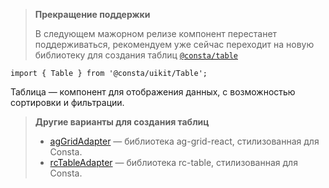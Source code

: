 
> **Прекращение поддержки**
>
> В следующем мажорном релизе компонент перестанет поддерживаться, рекомендуем уже сейчас переходит на новую библиотеку для создания таблиц [`@consta/table`](##LIBS.LIB/lib:table)

```tsx
import { Table } from '@consta/uikit/Table';
```

Таблица — компонент для отображения данных, с возможностью сортировки и фильтрации.

> **Другие варианты для создания таблиц**
>
> - [agGridAdapter](https://ag-grid-adapter.consta.design/) — библиотека ag-grid-react, стилизованная для Consta.
> - [rcTableAdapter](https://rc-table-adapter.consta.design/) — библиотека rc-table, стилизованная для Consta.

<TableExampleBasic />
